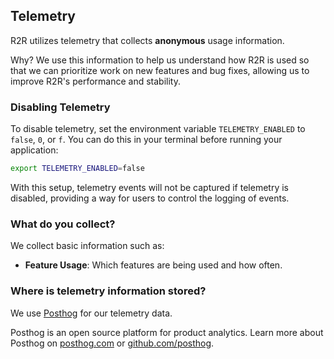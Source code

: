 ## Telemetry

R2R utilizes telemetry that collects **anonymous** usage information.

Why? We use this information to help us understand how R2R is used so that we can prioritize work on new features and bug fixes, allowing us to improve R2R's performance and stability.

### Disabling Telemetry

To disable telemetry, set the environment variable `TELEMETRY_ENABLED` to `false`, `0`, or `f`. You can do this in your terminal before running your application:

```sh copy
export TELEMETRY_ENABLED=false
```

With this setup, telemetry events will not be captured if telemetry is disabled, providing a way for users to control the logging of events.

### What do you collect?

We collect basic information such as:

- **Feature Usage**: Which features are being used and how often.


### Where is telemetry information stored?
We use [Posthog](https://posthog.com/) for our telemetry data.

Posthog is an open source platform for product analytics. Learn more about Posthog on [posthog.com](https://posthog.com/) or [github.com/posthog](https://github.com/posthog).
